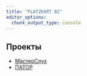 ```yaml
---
title: "PLATZKART BI"
editor_options: 
  chunk_output_type: console
---
```


## Проекты

* [МастерСлух](/clients/mc/masterslych.html)
* [ПАТОР](/clients/pator/pator_bi.qmd)

